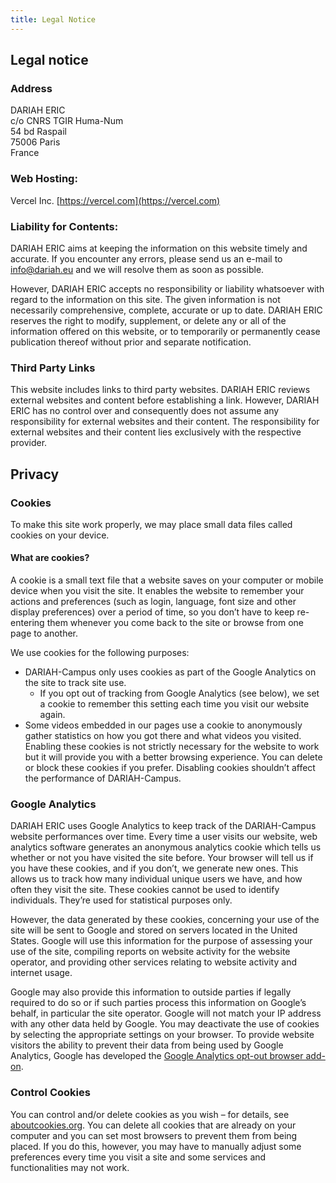 ```yaml
---
title: Legal Notice
---
```


## Legal notice

### Address

DARIAH ERIC \
c/o CNRS TGIR Huma-Num \
54 bd Raspail \
75006 Paris \
France


### Web Hosting:
Vercel Inc. [https://vercel.com](https://vercel.com)

### Liability for Contents:
DARIAH ERIC aims at keeping the information on this website timely and accurate. If you encounter any errors, please send us an e-mail to [info@dariah.eu](info@dariah.eu) and we will resolve them as soon as possible.

However, DARIAH ERIC accepts no responsibility or liability whatsoever with regard to the information on this site. The given information is not necessarily comprehensive, complete, accurate or up to date. DARIAH ERIC reserves the right to modify, supplement, or delete any or all of the information offered on this website, or to temporarily or permanently cease publication thereof without prior and separate notification.

### Third Party Links
This website includes links to third party websites. DARIAH ERIC reviews external websites and content before establishing a link. However, DARIAH ERIC has no control over and consequently does not assume any responsibility for external websites and their content. The responsibility for external websites and their content lies exclusively with the respective provider.

## Privacy

### Cookies
To make this site work properly, we may place small data files called cookies on your device.

#### What are cookies?
A cookie is a small text file that a website saves on your computer or mobile device when you visit the site. It enables the website to remember your actions and preferences (such as login, language, font size and other display preferences) over a period of time, so you don’t have to keep re-entering them whenever you come back to the site or browse from one page to another.

We use cookies for the following purposes:
 - DARIAH-Campus only uses cookies as part of the Google Analytics on the site to track site use.
   - If you opt out of tracking from Google Analytics (see below), we set a cookie to remember this setting each time you visit our website again.
 - Some videos embedded in our pages use a cookie to anonymously gather statistics on how you got there and what videos you visited. Enabling these cookies is not strictly necessary for the website to work but it will provide you with a better browsing experience.
You can delete or block these cookies if you prefer.  Disabling cookies shouldn’t affect the performance of DARIAH-Campus.


### Google Analytics
DARIAH ERIC uses Google Analytics to keep track of the DARIAH-Campus website performances over time. Every time a user visits our website, web analytics software generates an anonymous analytics cookie which tells us whether or not you have visited the site before. Your browser will tell us if you have these cookies, and if you don’t, we generate new ones. This allows us to track how many individual unique users we have, and how often they visit the site. These cookies cannot be used to identify individuals. They’re used for statistical purposes only.

However, the data generated by these cookies, concerning your use of the site will be sent to Google and stored on servers located in the United States. Google will use this information for the purpose of assessing your use of the site, compiling reports on website activity for the website operator, and providing other services relating to website activity and internet usage.

Google may also provide this information to outside parties if legally required to do so or if such parties process this information on Google’s behalf, in particular the site operator. Google will not match your IP address with any other data held by Google. You may deactivate the use of cookies by selecting the appropriate settings on your browser.
To provide website visitors the ability to prevent their data from being used by Google Analytics, Google has developed the [Google Analytics opt-out browser add-on](https://tools.google.com/dlpage/gaoptout?hl=en).

### Control Cookies
You can control and/or delete cookies as you wish – for details, see [aboutcookies.org](http://aboutcookies.org/). You can delete all cookies that are already on your computer and you can set most browsers to prevent them from being placed. If you do this, however, you may have to manually adjust some preferences every time you visit a site and some services and functionalities may not work.
